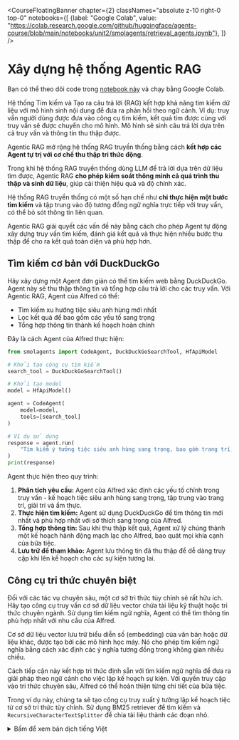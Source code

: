 <CourseFloatingBanner chapter={2}
  classNames="absolute z-10 right-0 top-0"
  notebooks={[
    {label: "Google Colab", value: "https://colab.research.google.com/github/huggingface/agents-course/blob/main/notebooks/unit2/smolagents/retrieval_agents.ipynb"},
]} />

# Xây dựng hệ thống Agentic RAG

<Tip>
Bạn có thể theo dõi code trong <a href="https://huggingface.co/agents-course/notebooks/blob/main/unit2/smolagents/retrieval_agents.ipynb" target="_blank">notebook này</a> và chạy bằng Google Colab.
</Tip>

Hệ thống Tìm kiếm và Tạo ra câu trả lời (RAG) kết hợp khả năng tìm kiếm dữ liệu với mô hình sinh nội dung để đưa ra phản hồi theo ngữ cảnh. Ví dụ: truy vấn người dùng được đưa vào công cụ tìm kiếm, kết quả tìm được cùng với truy vấn sẽ được chuyển cho mô hình. Mô hình sẽ sinh câu trả lời dựa trên cả truy vấn và thông tin thu thập được.

Agentic RAG mở rộng hệ thống RAG truyền thống bằng cách **kết hợp các Agent tự trị với cơ chế thu thập tri thức động**. 

Trong khi hệ thống RAG truyền thống dùng LLM để trả lời dựa trên dữ liệu tìm được, Agentic RAG **cho phép kiểm soát thông minh cả quá trình thu thập và sinh dữ liệu**, giúp cải thiện hiệu quả và độ chính xác.

Hệ thống RAG truyền thống có một số hạn chế như **chỉ thực hiện một bước tìm kiếm** và tập trung vào độ tương đồng ngữ nghĩa trực tiếp với truy vấn, có thể bỏ sót thông tin liên quan.

Agentic RAG giải quyết các vấn đề này bằng cách cho phép Agent tự động xây dựng truy vấn tìm kiếm, đánh giá kết quả và thực hiện nhiều bước thu thập để cho ra kết quả toàn diện và phù hợp hơn.

## Tìm kiếm cơ bản với DuckDuckGo

Hãy xây dựng một Agent đơn giản có thể tìm kiếm web bằng DuckDuckGo. Agent này sẽ thu thập thông tin và tổng hợp câu trả lời cho các truy vấn. Với Agentic RAG, Agent của Alfred có thể:

* Tìm kiếm xu hướng tiệc siêu anh hùng mới nhất
* Lọc kết quả để bao gồm các yếu tố sang trọng 
* Tổng hợp thông tin thành kế hoạch hoàn chỉnh

Đây là cách Agent của Alfred thực hiện:

```python
from smolagents import CodeAgent, DuckDuckGoSearchTool, HfApiModel

# Khởi tạo công cụ tìm kiếm
search_tool = DuckDuckGoSearchTool()

# Khởi tạo model
model = HfApiModel()

agent = CodeAgent(
    model=model,
    tools=[search_tool]
)

# Ví dụ sử dụng
response = agent.run(
    "Tìm kiếm ý tưởng tiệc siêu anh hùng sang trọng, bao gồm trang trí, giải trí và ẩm thực."
)
print(response)
```

Agent thực hiện theo quy trình:

1. **Phân tích yêu cầu:** Agent của Alfred xác định các yếu tố chính trong truy vấn - kế hoạch tiệc siêu anh hùng sang trọng, tập trung vào trang trí, giải trí và ẩm thực.
2. **Thực hiện tìm kiếm:** Agent sử dụng DuckDuckGo để tìm thông tin mới nhất và phù hợp nhất với sở thích sang trọng của Alfred.
3. **Tổng hợp thông tin:** Sau khi thu thập kết quả, Agent xử lý chúng thành một kế hoạch hành động mạch lạc cho Alfred, bao quát mọi khía cạnh của bữa tiệc.
4. **Lưu trữ để tham khảo:** Agent lưu thông tin đã thu thập để dễ dàng truy cập khi lên kế hoạch cho các sự kiện tương lai.

## Công cụ tri thức chuyên biệt

Đối với các tác vụ chuyên sâu, một cơ sở tri thức tùy chỉnh sẽ rất hữu ích. Hãy tạo công cụ truy vấn cơ sở dữ liệu vector chứa tài liệu kỹ thuật hoặc tri thức chuyên ngành. Sử dụng tìm kiếm ngữ nghĩa, Agent có thể tìm thông tin phù hợp nhất với nhu cầu của Alfred.

Cơ sở dữ liệu vector lưu trữ biểu diễn số (embedding) của văn bản hoặc dữ liệu khác, được tạo bởi các mô hình học máy. Nó cho phép tìm kiếm ngữ nghĩa bằng cách xác định các ý nghĩa tương đồng trong không gian nhiều chiều.

Cách tiếp cận này kết hợp tri thức định sẵn với tìm kiếm ngữ nghĩa để đưa ra giải pháp theo ngữ cảnh cho việc lập kế hoạch sự kiện. Với quyền truy cập vào tri thức chuyên sâu, Alfred có thể hoàn thiện từng chi tiết của bữa tiệc.

Trong ví dụ này, chúng ta sẽ tạo công cụ truy xuất ý tưởng lập kế hoạch tiệc từ cơ sở tri thức tùy chỉnh. Sử dụng BM25 retriever để tìm kiếm và `RecursiveCharacterTextSplitter` để chia tài liệu thành các đoạn nhỏ.

<details>
<summary>Bấm để xem bản dịch tiếng Việt</summary>
```python
from langchain.docstore.document import Document
from langchain.text_splitter import RecursiveCharacterTextSplitter
from smolagents import Tool
from langchain_community.retrievers import BM25Retriever
from smolagents import CodeAgent, HfApiModel

class PartyPlanningRetrieverTool(Tool):
    name = "party_planning_retriever"
    description = "Sử dụng tìm kiếm ngữ nghĩa để truy xuất ý tưởng lập kế hoạch tiệc phù hợp cho bữa tiệc siêu anh hùng của Alfred tại Wayne Manor."
    inputs = {
        "query": {
            "type": "string",
            "description": "Truy vấn cần thực hiện. Nên liên quan đến lập kế hoạch tiệc hoặc chủ đề siêu anh hùng.",
        }
    }
    output_type = "string"

    def __init__(self, docs, **kwargs):
        super().__init__(**kwargs)
        self.retriever = BM25Retriever.from_documents(
            docs, k=5  # Truy xuất 5 tài liệu phù hợp nhất
        )

    def forward(self, query: str) -> str:
        assert isinstance(query, str), "Truy vấn phải là chuỗi ký tự"

        docs = self.retriever.invoke(
            query,
        )
        return "\nÝ tưởng tìm được:\n" + "".join(
            [
                f"\n\n===== Ý tưởng {str(i)} =====\n" + doc.page_content
                for i, doc in enumerate(docs)
            ]
        )

# Giả lập cơ sở tri thức về lập kế hoạch tiệc
party_ideas = [
    {"text": "Tiệc hóa trang siêu anh hùng sang trọng với trang trí vàng và rèm nhung.", "source": "Ý tưởng tiệc 1"},
    {"text": "Thuê DJ chuyên nghiệp chơi nhạc chủ đề siêu anh hùng như Batman và Wonder Woman.", "source": "Ý tưởng giải trí"},
    {"text": "Phục vụ món ăn đặt tên theo siêu anh hùng như 'Sinh tố xanh Hulk' và 'Bò bít tết Iron Man'.", "source": "Ý tưởng ẩm thực"},
    {"text": "Trang trí với biểu tượng siêu anh hùng và hình chiếu các thành phố như Gotham quanh địa điểm.", "source": "Ý tưởng trang trí"},
    {"text": "Trải nghiệm VR tương tác nơi khách có thể tham gia mô phỏng siêu anh hùng.", "source": "Ý tưởng giải trí"}
]

source_docs = [
    Document(page_content=doc["text"], metadata={"source": doc["source"]})
    for doc in party_ideas
]

# Chia tài liệu thành các đoạn nhỏ
text_splitter = RecursiveCharacterTextSplitter(
    chunk_size=500,
    chunk_overlap=50,
    add_start_index=True,
    strip_whitespace=True,
    separators=["\n\n", "\n", ".", " ", ""],
)
docs_processed = text_splitter.split_documents(source_docs)

# Tạo công cụ truy xuất
party_planning_retriever = PartyPlanningRetrieverTool(docs_processed)

# Khởi tạo Agent
agent = CodeAgent(tools=[party_planning_retriever], model=HfApiModel())

# Ví dụ sử dụng
response = agent.run(
    "Tìm ý tưởng cho bữa tiệc siêu anh hùng sang trọng, bao gồm giải trí, ẩm thực và trang trí."
)

print(response)
```
</details>
```python
from langchain.docstore.document import Document
from langchain.text_splitter import RecursiveCharacterTextSplitter
from smolagents import Tool
from langchain_community.retrievers import BM25Retriever
from smolagents import CodeAgent, HfApiModel

class PartyPlanningRetrieverTool(Tool):
    name = "party_planning_retriever"
    description = "Uses semantic search to retrieve relevant party planning ideas for Alfred’s superhero-themed party at Wayne Manor."
    inputs = {
        "query": {
            "type": "string",
            "description": "The query to perform. This should be a query related to party planning or superhero themes.",
        }
    }
    output_type = "string"

    def __init__(self, docs, **kwargs):
        super().__init__(**kwargs)
        self.retriever = BM25Retriever.from_documents(
            docs, k=5  # Retrieve the top 5 documents
        )

    def forward(self, query: str) -> str:
        assert isinstance(query, str), "Your search query must be a string"

        docs = self.retriever.invoke(
            query,
        )
        return "\nRetrieved ideas:\n" + "".join(
            [
                f"\n\n===== Idea {str(i)} =====\n" + doc.page_content
                for i, doc in enumerate(docs)
            ]
        )

# Mô phỏng cơ sở kiến ​​thức về lập kế hoạch tiệc
party_ideas = [
    {"text": "A superhero-themed masquerade ball with luxury decor, including gold accents and velvet curtains.", "source": "Party Ideas 1"},
    {"text": "Hire a professional DJ who can play themed music for superheroes like Batman and Wonder Woman.", "source": "Entertainment Ideas"},
    {"text": "For catering, serve dishes named after superheroes, like 'The Hulk's Green Smoothie' and 'Iron Man's Power Steak.'", "source": "Catering Ideas"},
    {"text": "Decorate with iconic superhero logos and projections of Gotham and other superhero cities around the venue.", "source": "Decoration Ideas"},
    {"text": "Interactive experiences with VR where guests can engage in superhero simulations or compete in themed games.", "source": "Entertainment Ideas"}
]

source_docs = [
    Document(page_content=doc["text"], metadata={"source": doc["source"]})
    for doc in party_ideas
]

# Split the documents into smaller chunks
text_splitter = RecursiveCharacterTextSplitter(
    chunk_size=500,
    chunk_overlap=50,
    add_start_index=True,
    strip_whitespace=True,
    separators=["\n\n", "\n", ".", " ", ""],
)
docs_processed = text_splitter.split_documents(source_docs)

# Create the retriever tool
party_planning_retriever = PartyPlanningRetrieverTool(docs_processed)

# Initialize the agent
agent = CodeAgent(tools=[party_planning_retriever], model=HfApiModel())

# Example usage
response = agent.run(
    "Find ideas for a luxury superhero-themed party, including entertainment, catering, and decoration options."
)

print(response)
```

Agent nâng cao này có thể:
1. Kiểm tra tài liệu để tìm thông tin liên quan
2. Kết hợp thông tin từ cơ sở tri thức
3. Duy trì ngữ cảnh hội thoại trong bộ nhớ

## Khả năng truy xuất nâng cao

Khi xây dựng hệ thống Agentic RAG, Agent có thể áp dụng các chiến lược phức tạp như:

1. **Định dạng lại truy vấn:** Thay vì dùng truy vấn thô, Agent có thể tối ưu hóa từ khóa tìm kiếm để phù hợp với tài liệu mục tiêu
2. **Truy xuất đa bước:** Agent có thể thực hiện nhiều lần tìm kiếm, sử dụng kết quả ban đầu để cải thiện truy vấn tiếp theo
3. **Tích hợp nguồn đa dạng:** Kết hợp thông tin từ nhiều nguồn như tìm kiếm web và tài liệu nội bộ
4. **Xác thực kết quả:** Phân tích nội dung tìm được về độ liên quan và chính xác trước khi đưa vào câu trả lời

Các hệ thống Agentic RAG hiệu quả cần xem xét kỹ lưỡng nhiều khía cạnh. Agent **cần chọn lựa công cụ phù hợp dựa trên loại truy vấn và ngữ cảnh**. Hệ thống bộ nhớ giúp duy trì lịch sử hội thoại và tránh truy xuất trùng lặp. Các chiến lược dự phòng đảm bảo hệ thống vẫn hoạt động ngay cả khi phương pháp truy xuất chính thất bại. Bên cạnh đó, các bước xác thực giúp đảm bảo tính chính xác của thông tin thu thập.

## Tài nguyên

- [Agentic RAG: turbocharge your RAG with query reformulation and self-query! 🚀](https://huggingface.co/learn/cookbook/agent_rag) - Công thức phát triển hệ thống Agentic RAG sử dụng smolagents.